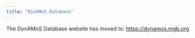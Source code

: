```yaml
---
title: "DynAMoS Database"
---
```


The DynAMoS Database website has moved to: <https://dynamos.mgb.org>
